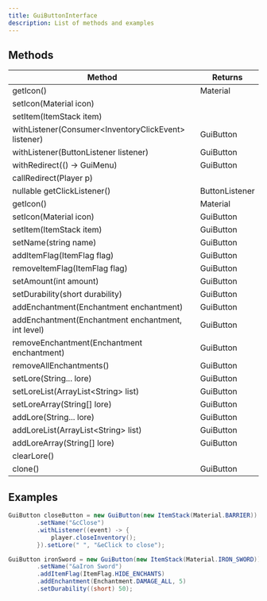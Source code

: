 ```yaml
---
title: GuiButtonInterface
description: List of methods and examples
---
```


## Methods

| Method | Returns |
| --- | --- |
| getIcon() | Material    |
| setIcon(Material icon)  |  |
| setItem(ItemStack item) |  |
| withListener(Consumer\<InventoryClickEvent\> listener) | GuiButton |
| withListener(ButtonListener listener) | GuiButton |
| withRedirect(() -\> GuiMenu) | GuiButton |
| callRedirect(Player p) | |
| nullable getClickListener() | ButtonListener |
| getIcon() | Material |
| setIcon(Material icon) | GuiButton |
| setItem(ItemStack item) | GuiButton |
| setName(string name) | GuiButton |
| addItemFlag(ItemFlag flag) | GuiButton |
| removeItemFlag(ItemFlag flag) | GuiButton |
| setAmount(int amount) | GuiButton |
| setDurability(short durability) | GuiButton |
| addEnchantment(Enchantment enchantment) | GuiButton |
| addEnchantment(Enchantment enchantment, int level) | GuiButton |
| removeEnchantment(Enchantment enchantment) | GuiButton |
| removeAllEnchantments() | GuiButton |
| setLore(String... lore) | GuiButton |
| setLoreList(ArrayList\<String\> list) | GuiButton |
| setLoreArray(String[] lore) | GuiButton |
| addLore(String... lore) | GuiButton |
| addLoreList(ArrayList\<String\> list) | GuiButton |
| addLoreArray(String[] lore) | GuiButton |
| clearLore() |  |
| clone() | GuiButton |

## Examples

```java
GuiButton closeButton = new GuiButton(new ItemStack(Material.BARRIER))
        .setName("&cClose")
        .withListener((event) -> {
            player.closeInventory();
        }).setLore(" ", "&eClick to close");

GuiButton ironSword = new GuiButton(new ItemStack(Material.IRON_SWORD))
        .setName("&aIron Sword")
        .addItemFlag(ItemFlag.HIDE_ENCHANTS)
        .addEnchantment(Enchantment.DAMAGE_ALL, 5)
        .setDurability((short) 50);
```